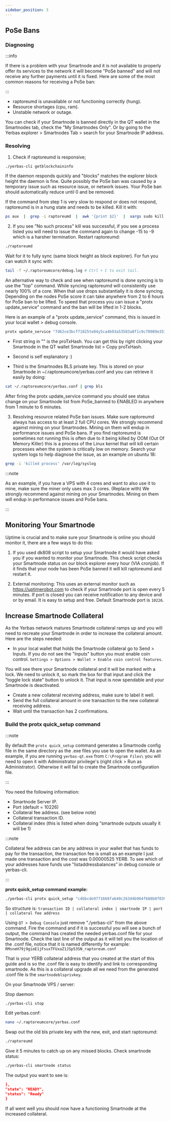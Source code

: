 ```yaml
---
sidebar_position: 3
---
```


## PoSe Bans

### Diagnosing

:::info

If there is a problem with your Smartnode and it is not available to properly offer its services to the network it will become "PoSe banned" and will not receive any further payments until it is fixed. Here are some of the most common reasons for receiving a PoSe ban:

:::

- raptoreumd is unavailable or not functioning correctly (hung).
- Resource shortages (cpu, ram).
- Unstable network or outage.

You can check if your Smartnode is banned directly in the QT wallet in the Smartnodes tab, check the "My Smartnodes Only". Or by going to the Yerbas explorer > Smartnodes Tab > search for your Smartnode IP address.

### Resolving

1. Check if raptoreumd is responsive;

```bash
./yerbas-cli getblockchaininfo
```

If the daemon responds quickly and "blocks" matches the explorer block height the daemon is fine. Quite possibly the PoSe ban was caused by a temporary issue such as resource issue, or network issues. Your PoSe ban should automatically reduce until 0 and be removed.

If the command from step 1 is very slow to respond or does not respond, raptoreumd is in a hung state and needs to be killed. Kill it with:

```bash
ps aux  |  grep -i raptoreumd  |  awk '{print $2}'  |  xargs sudo kill -15
```

2. If you see "No such process" kill was successful, if you see a process listed you will need to issue the command again to change -15 to -9 which is a harsher termination. Restart raptoreumd:

```bash
./raptoreumd
```

Wait for it to fully sync (same block height as block explorer). For fun you can watch it sync with:

```bash
tail -f ~/.raptoreumcore/debug.log # Ctrl + C to exit tail.
```

An alternative way to check and see when raptoreumd is done syncing is to use the "top" command. While syncing raptoreumd will consistently use nearly 100% of a core. When that use drops substantially it is done syncing. Depending on the nodes PoSe score it can take anywhere from 2 to 6 hours for PoSe ban to be lifted. To speed that process you can issue a "protx update_service" command and the ban will be lifted in 1-2 blocks.

Here is an example of a "protx update_service" command, this is issued in your local wallet > debug console.

```bash
protx update_service "7d62ce3bcf71825te84y5ca4b93a53583a8f1c9c70989e351c0f470088729a83" "your.smartnode.ip:10226" "3808471d6e52fe3b683474075cdf50192babe3b38203187ec0cg18fg54e439a4"
```

- First string in "" is the proTxHash. You can get this by right clicking your Smartnode in the QT wallet Smartnode list > Copy proTxHash.

- Second is self explanatory :)

- Third is the Smartnodes BLS private key. This is stored on your Smartnode in ~/.raptoreumcore/yerbas.conf and you can retrieve it easily by doing:

```bash
cat ~/.raptoreumcore/yerbas.conf | grep bls
```

After firing the protx update_service command you should see status change on your Smartnode list from PoSe_banned to ENABLED in anywhere from 1 minute to 6 minutes.

3. Resolving resource related PoSe ban issues. Make sure raptoreumd always has access to at least 2 full CPU cores. We strongly recommend against mining on your Smartnodes. Mining on them will endup in performance issues and PoSe bans. If you find raptoreumd is sometimes not running this is often due to it being killed by OOM (Out Of Memory Killer) this is a process of the Linux kernel that will kill certain processes when the system is critically low on memory. Search your system logs to help diagnose the issue, as an example on ubuntu 18:

```bash
grep -i 'killed process' /var/log/syslog
```

:::note

As an example, if you have a VPS with 4 cores and want to also use it to mine, make sure the miner only uses max 3 cores. (Replace with) We strongly recommend against mining on your Smartnodes. Mining on them will endup in performance issues and PoSe bans.

:::

## Monitoring Your Smartnode

Uptime is crucial and to make sure your Smartnode is online you should monitor it, there are a few ways to do this:

1. If you used dk808 script to setup your Smartnode it would have asked you if you wanted to monitor your Smartnode. This check script checks your Smartnode status on our block explorer every hour (VIA cronjob). If it finds that your node has been PoSe banned it will kill raptoreumd and restart it.

2. External monitoring: This uses an external monitor such as https://uptimerobot.com to check if your Smartnode port is open every 5 minutes. If port is closed you can receive notification to any device and or by email. It is easy to setup and free. Default Smartnode port is `10226`.

## Increase Smartnode Collateral

As the Yerbas network matures Smartnode collateral ramps up and you will need to recreate your Smartnode in order to increase the collateral amount. Here are the steps needed:

- In your local wallet that holds the Smartnode collateral go to Send > Inputs. If you do not see the "Inputs" button you must enable coin control. `Settings > Options > Wallet > Enable coin control features`.

You will see there your Smartnode collateral and it will be marked with a lock. We need to unlock it, so mark the box for that input and click the "toggle lock state" button to unlock it. That input is now spendable and your Smartnode is deactivated.

- Create a new collateral receiving address, make sure to label it well.
- Send the full collateral amount in one transaction to the new collateral receiving address.
- Wait until the transaction has 2 confirmations.

### Build the protx quick_setup command

:::note

By default the `protx quick_setup` command generates a Smartnode config file in the same directory as the .exe files you use to open the wallet. As an example, if you are running `yerbas-qt.exe` from `C:\Program Files\` you will need to open it with Administrator privilege's (right click > Run as Administrator). Otherwise it will fail to create the Smartnode configuration file.

:::

You need the following information:

- Smartnode Server IP.
- Port (default = 10226)
- Collateral fee address. (see below note)
- Collateral transaction ID.
- Collateral index (this is listed when doing “smartnode outputs usually it will be 1)

:::note

Collateral fee address can be any address in your wallet that has funds to pay for the transaction, the transaction fee is small as an example I just made one transaction and the cost was 0.00000525 YERB. To see which of your addresses have funds use "listaddressbalances” in debug console or yerbas-cli.

:::

**protx quick_setup command example:**
```bash
./yerbas-cli protx quick_setup "c4bbcde9771668fa640c263d4b964f688b0f039f7b684e715d92e4012369fea6" "1" "209.151.154.120:10226" "RFbWv94ZfueciwVVpHLMdqFayaXAS4sBxP"
```

So structure is: `transaction ID | collateral index | smartnode IP | port | collateral fee address`

Using `QT > Debug Console` just remove "./yerbas-cli" from the above command. Fire the command and if it is successful you will see a bunch of output, the command has created the needed yerbas.conf file for your Smartnode. Check the last line of the output as it will tell you the location of the .conf file, notice that it is named differently for example: `RMsneH79j9gioE1jFsuxTFUxaZ1JSp53SN_raptoreum.conf`

That is your YERB collateral address that you created at the start of this guide and is so the .conf file is easy to identify and link to corresponding smartnode. As this is a collateral upgrade all we need from the generated .conf file is the `smartnodeblsprivkey`.

On your Smartnode VPS / server:

Stop daemon:

```bash
./yerbas-cli stop
```

Edit yerbas.conf:

```bash
nano ~/.raptoreumcore/yerbas.conf
```

Swap out the old bls private key with the new, exit, and start raptoreumd:

```bash
./raptoreumd
```

Give it 5 minutes to catch up on any missed blocks.
Check smartnode status:

```bash
./yerbas-cli smartnode status
```

The output you want to see is:

```json
},
"state": "READY",  
"status": "Ready" 
}
```

If all went well you should now have a functioning Smartnode at the increased collateral.